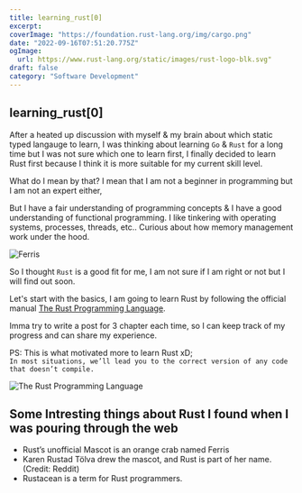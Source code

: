 ```yaml
---
title: learning_rust[0]
excerpt:
coverImage: "https://foundation.rust-lang.org/img/cargo.png"
date: "2022-09-16T07:51:20.775Z"
ogImage:
  url: https://www.rust-lang.org/static/images/rust-logo-blk.svg"
draft: false
category: "Software Development"
---
```


## learning_rust[0]

After a heated up discussion with myself & my brain about which static typed langauge to learn,
I was thinking about learning `Go` & `Rust` for a long time but I was not sure which one to learn first,
I finally decided to learn Rust first because I think it is more suitable for my current skill level.

What do I mean by that? I mean that I am not a beginner in programming but I am not an expert either,

But I have a fair understanding of programming concepts & I have a good understanding of functional programming.
I like tinkering with operating systems, processes, threads, etc..
Curious about how memory management work under the hood.

![Ferris](https://miro.medium.com/max/450/1*LBHHLYrwLCSD0CYu-rfWMA.png)

So I thought `Rust` is a good fit for me, I am not sure if I am right or not but I will find out soon.

Let's start with the basics,
I am going to learn Rust by following the official manual [The Rust Programming Language](https://doc.rust-lang.org/book/title-page.html).

Imma try to write a post for 3 chapter each time, so I can keep track of my progress and can share my experience.

PS: This is what motivated more to learn Rust xD; <br/>
`In most situations, we’ll lead you to the correct version of any code that doesn’t compile.`

![The Rust Programming Language](https://i.ibb.co/yVSS22N/Screenshot-from-2022-09-16-22-33-54.png)

## Some Intresting things about Rust I found when I was pouring through the web

- Rust’s unofficial Mascot is an orange crab named Ferris
- Karen Rustad Tölva drew the mascot, and Rust is part of her name.(Credit: Reddit)
- Rustacean is a term for Rust programmers.
